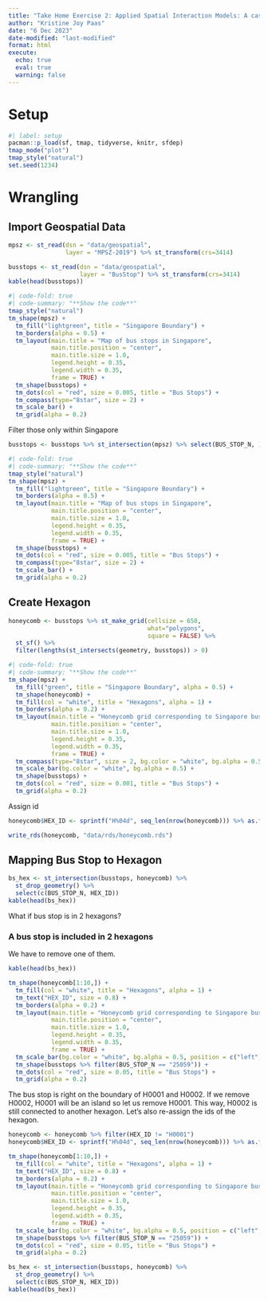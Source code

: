 ```yaml
---
title: "Take Home Exercise 2: Applied Spatial Interaction Models: A case study of Singapore public bus commuter flows"
author: "Kristine Joy Paas"
date: "6 Dec 2023"
date-modified: "last-modified"
format: html
execute: 
  echo: true
  eval: true
  warning: false
---
```


# Setup

```r
#| label: setup
pacman::p_load(sf, tmap, tidyverse, knitr, sfdep)
tmap_mode("plot")
tmap_style("natural")
set.seed(1234)
```

# Wrangling

## Import Geospatial Data

```r
mpsz <- st_read(dsn = "data/geospatial",
                layer = "MPSZ-2019") %>% st_transform(crs=3414)
```

```r
busstops <- st_read(dsn = "data/geospatial",
                    layer = "BusStop") %>% st_transform(crs=3414)
kable(head(busstops))
```

```r
#| code-fold: true
#| code-summary: "**Show the code**"
tmap_style("natural")
tm_shape(mpsz) +
  tm_fill("lightgreen", title = "Singapore Boundary") +
  tm_borders(alpha = 0.5) +
  tm_layout(main.title = "Map of bus stops in Singapore",
            main.title.position = "center",
            main.title.size = 1.0,
            legend.height = 0.35, 
            legend.width = 0.35,
            frame = TRUE) +
  tm_shape(busstops) +
  tm_dots(col = "red", size = 0.005, title = "Bus Stops") +
  tm_compass(type="8star", size = 2) +
  tm_scale_bar() +
  tm_grid(alpha = 0.2)
```

Filter those only within Singapore

```r
busstops <- busstops %>% st_intersection(mpsz) %>% select(BUS_STOP_N, )
```

```r
#| code-fold: true
#| code-summary: "**Show the code**"
tmap_style("natural")
tm_shape(mpsz) +
  tm_fill("lightgreen", title = "Singapore Boundary") +
  tm_borders(alpha = 0.5) +
  tm_layout(main.title = "Map of bus stops in Singapore",
            main.title.position = "center",
            main.title.size = 1.0,
            legend.height = 0.35, 
            legend.width = 0.35,
            frame = TRUE) +
  tm_shape(busstops) +
  tm_dots(col = "red", size = 0.005, title = "Bus Stops") +
  tm_compass(type="8star", size = 2) +
  tm_scale_bar() +
  tm_grid(alpha = 0.2)
```

## Create Hexagon

```r
honeycomb <- busstops %>% st_make_grid(cellsize = 650,
                                       what="polygons",
                                       square = FALSE) %>%
  st_sf() %>%
  filter(lengths(st_intersects(geometry, busstops)) > 0)
```

```r
#| code-fold: true
#| code-summary: "**Show the code**"
tm_shape(mpsz) +
  tm_fill("green", title = "Singapore Boundary", alpha = 0.5) +
  tm_shape(honeycomb) +
  tm_fill(col = "white", title = "Hexagons", alpha = 1) +
  tm_borders(alpha = 0.2) +
  tm_layout(main.title = "Honeycomb grid corresponding to Singapore bus stops",
            main.title.position = "center",
            main.title.size = 1.0,
            legend.height = 0.35, 
            legend.width = 0.35,
            frame = TRUE) +
  tm_compass(type="8star", size = 2, bg.color = "white", bg.alpha = 0.5) +
  tm_scale_bar(bg.color = "white", bg.alpha = 0.5) +
  tm_shape(busstops) +
  tm_dots(col = "red", size = 0.001, title = "Bus Stops") +
  tm_grid(alpha = 0.2)
```

Assign id

```r
honeycomb$HEX_ID <- sprintf("H%04d", seq_len(nrow(honeycomb))) %>% as.factor()
```

```r
write_rds(honeycomb, "data/rds/honeycomb.rds")
```

## Mapping Bus Stop to Hexagon

```r
bs_hex <- st_intersection(busstops, honeycomb) %>%
  st_drop_geometry() %>%
  select(c(BUS_STOP_N, HEX_ID))
kable(head(bs_hex))
```

What if bus stop is in 2 hexagons?

### A bus stop is included in 2 hexagons

We have to remove one of them.

```r
kable(head(bs_hex))
```

```r
tm_shape(honeycomb[1:10,]) +
  tm_fill(col = "white", title = "Hexagons", alpha = 1) +
  tm_text("HEX_ID", size = 0.8) +
  tm_borders(alpha = 0.2) +
  tm_layout(main.title = "Honeycomb grid corresponding to Singapore bus stops",
            main.title.position = "center",
            main.title.size = 1.0,
            legend.height = 0.35, 
            legend.width = 0.35,
            frame = TRUE) +
  tm_scale_bar(bg.color = "white", bg.alpha = 0.5, position = c("left", "top")) +
  tm_shape(busstops %>% filter(BUS_STOP_N == "25059")) +
  tm_dots(col = "red", size = 0.05, title = "Bus Stops") +
  tm_grid(alpha = 0.2)
```

The bus stop is right on the boundary of H0001 and H0002. If we remove H0002, H0001 will be an island so let us remove H0001. This way, H0002 is still connected to another hexagon. Let's also re-assign the ids of the hexagon.

```r
honeycomb <- honeycomb %>% filter(HEX_ID != "H0001")
honeycomb$HEX_ID <- sprintf("H%04d", seq_len(nrow(honeycomb))) %>% as.factor()
```

```r
tm_shape(honeycomb[1:10,]) +
  tm_fill(col = "white", title = "Hexagons", alpha = 1) +
  tm_text("HEX_ID", size = 0.8) +
  tm_borders(alpha = 0.2) +
  tm_layout(main.title = "Honeycomb grid corresponding to Singapore bus stops",
            main.title.position = "center",
            main.title.size = 1.0,
            legend.height = 0.35, 
            legend.width = 0.35,
            frame = TRUE) +
  tm_scale_bar(bg.color = "white", bg.alpha = 0.5, position = c("left", "top")) +
  tm_shape(busstops %>% filter(BUS_STOP_N == "25059")) +
  tm_dots(col = "red", size = 0.05, title = "Bus Stops") +
  tm_grid(alpha = 0.2)
```

```r
bs_hex <- st_intersection(busstops, honeycomb) %>%
  st_drop_geometry() %>%
  select(c(BUS_STOP_N, HEX_ID))
kable(head(bs_hex))
```

